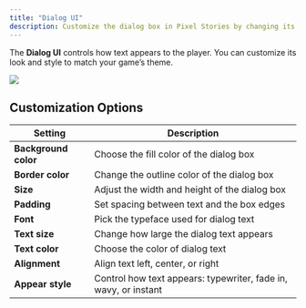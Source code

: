 ```yaml
---
title: "Dialog UI"
description: Customize the dialog box in Pixel Stories by changing its colors, size, font, and animation style to match the look and feel of your game.
---
```


The **Dialog UI** controls how text appears to the player. You can customize its look and style to match your game’s theme.

![](../../../assets/docs-images/game-assets/image-2.png)

## Customization Options

| Setting              | Description                                                     |
| -------------------- | --------------------------------------------------------------- |
| **Background color** | Choose the fill color of the dialog box                         |
| **Border color**     | Change the outline color of the dialog box                      |
| **Size**             | Adjust the width and height of the dialog box                   |
| **Padding**          | Set spacing between text and the box edges                      |
| **Font**             | Pick the typeface used for dialog text                          |
| **Text size**        | Change how large the dialog text appears                        |
| **Text color**       | Choose the color of dialog text                                 |
| **Alignment**        | Align text left, center, or right                               |
| **Appear style**     | Control how text appears: typewriter, fade in, wavy, or instant |
